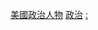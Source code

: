 {{Commons category|Politicians of the United States by state or territory}}

[[Category:美國政治人物|]]
[[Category:美国各州各职业人物|政治]]
[[Category:美國各州政治|:]]